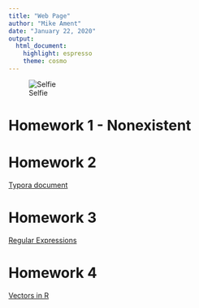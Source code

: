 ```yaml
---
title: "Web Page"
author: "Mike Ament"
date: "January 22, 2020"
output: 
  html_document: 
    highlight: espresso
    theme: cosmo
---
```


![Selfie](https://mrament.github.io/Ament_Bio381/me.jpg)


# Homework 1 - Nonexistent 

# Homework 2
[Typora document](HW1.html)

# Homework 3
[Regular Expressions](Homework-3.html)

# Homework 4
[Vectors in R](Homework-4.html)